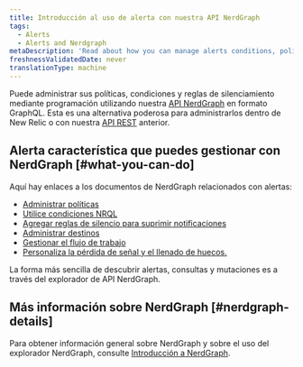 ```yaml
---
title: Introducción al uso de alerta con nuestra API NerdGraph
tags:
  - Alerts
  - Alerts and Nerdgraph
metaDescription: 'Read about how you can manage alerts conditions, policies, and muting rules using NerdGraph.'
freshnessValidatedDate: never
translationType: machine
---
```




Puede administrar sus políticas, condiciones y reglas de silenciamiento mediante programación utilizando nuestra [API NerdGraph](/docs/apis/nerdgraph/get-started/introduction-new-relic-nerdgraph) en formato GraphQL. Esta es una alternativa poderosa para administrarlos dentro de New Relic o con nuestra [API REST](/docs/alerts/rest-api-alerts/new-relic-alerts-rest-api/rest-api-calls-new-relic-alerts) anterior.

## Alerta característica que puedes gestionar con NerdGraph [#what-you-can-do]

Aquí hay enlaces a los documentos de NerdGraph relacionados con alertas:

* [Administrar políticas](/docs/alerts/alerts-nerdgraph/nerdgraph-examples/nerdgraph-api-alerts-policies)
* [Utilice condiciones NRQL](/docs/alerts/alerts-nerdgraph/nerdgraph-examples/nerdgraph-api-alerts-nrql-conditions)
* [Agregar reglas de silencio para suprimir notificaciones](/docs/alerts/new-relic-alerts/managing-notification-channels/muting-rules-suppress-notifications)
* [Administrar destinos](/docs/apis/nerdgraph/examples/nerdgraph-api-notifications-destinations)
* [Gestionar el flujo de trabajo](/docs/apis/nerdgraph/examples/nerdgraph-api-workflows)
* [Personaliza la pérdida de señal y el llenado de huecos.](/docs/alerts-applied-intelligence/new-relic-alerts/alerts-nerdgraph/nerdgraph-api-loss-signal-gap-filling)

La forma más sencilla de descubrir alertas, consultas y mutaciones es a través del explorador de API NerdGraph.

## Más información sobre NerdGraph [#nerdgraph-details]

Para obtener información general sobre NerdGraph y sobre el uso del explorador NerdGraph, consulte [Introducción a NerdGraph](/docs/apis/nerdgraph/get-started/introduction-new-relic-nerdgraph).